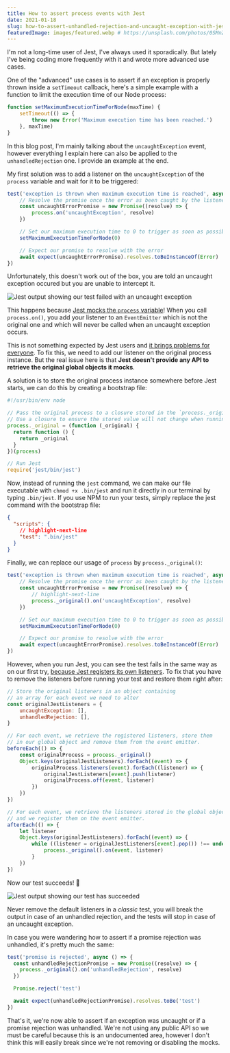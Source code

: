 ```yaml
---
title: How to assert process events with Jest
date: 2021-01-18
slug: how-to-assert-unhandled-rejection-and-uncaught-exception-with-jest
featuredImage: images/featured.webp # https://unsplash.com/photos/0SMnZekfR5k
---
```


I'm not a long-time user of Jest, I've always used it sporadically. But lately I've being coding more frequently with it and wrote more advanced use cases.

One of the "advanced" use cases is to assert if an exception is properly thrown inside a `setTimeout` callback, here's a simple example with a function to limit the execution time of our Node process:

```js
function setMaximumExecutionTimeForNode(maxTime) {
    setTimeout(() => {
        throw new Error('Maximum execution time has been reached.')
    }, maxTime)
}
```

<Note>

In this blog post, I'm mainly talking about the `uncaughtException` event, however everything I explain here can also be applied to the `unhandledRejection` one. I provide an example at the end.

</Note>

My first solution was to add a listener on the `uncaughtException` of the `process` variable and wait for it to be triggered:

```js
test('exception is thrown when maximum execution time is reached', async () => {
    // Resolve the promise once the error as been caught by the listener
    const uncaughtErrorPromise = new Promise((resolve) => {
        process.on('uncaughtException', resolve)
    })

    // Set our maximum execution time to 0 to trigger as soon as possible
    setMaximumExecutionTimeForNode(0)

    // Expect our promise to resolve with the error
    await expect(uncaughtErrorPromise).resolves.toBeInstanceOf(Error)
})
```

Unfortunately, this doesn't work out of the box, you are told an uncaught exception occured but you are unable to intercept it.

<MaxWidth max={632}>

![Jest output showing our test failed with an uncaught exception](images/jest-error.webp)

</MaxWidth>

This happens because [Jest mocks the `process` variable](https://github.com/facebook/jest/blob/f0dc9932cba828a1c51ef842c00c1ca51b7f2796/packages/jest-util/src/installCommonGlobals.ts#L19)! When you call `process.on()`, you add your listener to an `EventEmitter` which is not the original one and which will never be called when an uncaught exception occurs.

This is not something expected by Jest users and [it brings problems for everyone](https://github.com/facebook/jest/issues/5620). To fix this, we need to add our listener on the original process instance. But the real issue here is that **Jest doesn't provide any API to retrieve the original global objects it mocks**.

A solution is to store the original process instance somewhere before Jest starts, we can do this by creating a bootstrap file:

```js
#!/usr/bin/env node

// Pass the original process to a closure stored in the `process._original` property.
// Use a closure to ensure the stored value will not change when running tests.
process._original = (function (_original) {
  return function () {
    return _original
  }
})(process)

// Run Jest
require('jest/bin/jest')
```

Now, instead of running the `jest` command, we can make our file executable with `chmod +x .bin/jest` and run it directly in our terminal by typing `.bin/jest`. If you use NPM to run your tests, simply replace the jest command with the bootstrap file:

```json
{
  "scripts": {
    // highlight-next-line
    "test": ".bin/jest"
  }
}
```

Finally, we can replace our usage of `process` by `process._original()`:

```js
test('exception is thrown when maximum execution time is reached', async () => {
    // Resolve the promise once the error as been caught by the listener
    const uncaughtErrorPromise = new Promise((resolve) => {
        // highlight-next-line
        process._original().on('uncaughtException', resolve)
    })

    // Set our maximum execution time to 0 to trigger as soon as possible
    setMaximumExecutionTimeForNode(0)

    // Expect our promise to resolve with the error
    await expect(uncaughtErrorPromise).resolves.toBeInstanceOf(Error)
})
```

However, when you run Jest, you can see the test fails in the same way as on our first try, [because Jest registers its own listeners](https://github.com/facebook/jest/blob/f0dc9932cba828a1c51ef842c00c1ca51b7f2796/packages/jest-circus/src/globalErrorHandlers.ts#L23-L24). To fix that you have to remove the listeners before running your test and restore them right after:

```js
// Store the original listeners in an object containing
// an array for each event we need to alter
const originalJestListeners = {
    uncaughtException: [],
    unhandledRejection: [],
}

// For each event, we retrieve the registered listeners, store them
// in our global object and remove them from the event emitter.
beforeEach(() => {
    const originalProcess = process._original()
    Object.keys(originalJestListeners).forEach((event) => {
        originalProcess.listeners(event).forEach((listener) => {
            originalJestListeners[event].push(listener)
            originalProcess.off(event, listener)
        })
    })
})

// For each event, we retrieve the listeners stored in the global object
// and we register them on the event emitter.
afterEach(() => {
    let listener
    Object.keys(originalJestListeners).forEach((event) => {
        while ((listener = originalJestListeners[event].pop()) !== undefined) {
            process._original().on(event, listener)
        }
    })
})
```

Now our test succeeds! 🎉

<MaxWidth max={600}>

![Jest output showing our test has succeeded](images/jest-success.webp)

</MaxWidth>

<Warning>

Never remove the default listeners in a _classic_ test, you will break the output in case of an unhandled rejection, and the tests will stop in case of an uncaught exception.

</Warning>

In case you were wandering how to assert if a promise rejection was unhandled, it's pretty much the same:

```js
test('promise is rejected', async () => {
  const unhandledRejectionPromise = new Promise((resolve) => {
    process._original().on('unhandledRejection', resolve)
  })

  Promise.reject('test')

  await expect(unhandledRejectionPromise).resolves.toBe('test')
})
```

That's it, we're now able to assert if an exception was uncaught or if a promise rejection was unhandled. We're not using any public API so we must be careful because this is an undocumented area, however I don't think this will easily break since we're not removing or disabling the mocks.
